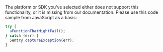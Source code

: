 <Note>

The platform or SDK you've selected either does not support this functionality, or it is missing from our documentation. Please use this code sample from JavaScript as a basis:

</Note>

```javascript
try {
  aFunctionThatMightFail();
} catch (err) {
  Sentry.captureException(err);
}
```
